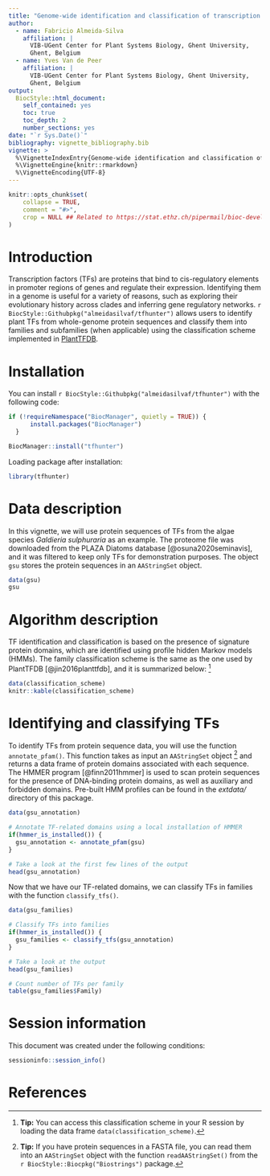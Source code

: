 ```yaml
---
title: "Genome-wide identification and classification of transcription factors in plant genomes"
author: 
  - name: Fabricio Almeida-Silva
    affiliation: |
      VIB-UGent Center for Plant Systems Biology, Ghent University, 
      Ghent, Belgium
  - name: Yves Van de Peer
    affiliation: |
      VIB-UGent Center for Plant Systems Biology, Ghent University, 
      Ghent, Belgium
output: 
  BiocStyle::html_document:
    self_contained: yes
    toc: true
    toc_depth: 2
    number_sections: yes
date: "`r Sys.Date()`"
bibliography: vignette_bibliography.bib
vignette: >
  %\VignetteIndexEntry{Genome-wide identification and classification of transcription factors in plant genomes}
  %\VignetteEngine{knitr::rmarkdown}
  %\VignetteEncoding{UTF-8}  
---
```


```r
knitr::opts_chunk$set(
    collapse = TRUE,
    comment = "#>",
    crop = NULL ## Related to https://stat.ethz.ch/pipermail/bioc-devel/2020-April/016656.html
)
```


# Introduction

Transcription factors (TFs) are proteins that bind to cis-regulatory elements 
in promoter regions of genes and regulate their expression. 
Identifying them in a genome is useful for a variety of reasons, such as 
exploring their evolutionary history across clades and inferring 
gene regulatory networks. `r BiocStyle::Githubpkg("almeidasilvaf/tfhunter")` 
allows users to identify plant TFs from whole-genome protein sequences and 
classify them into families and subfamilies (when applicable) using the 
classification scheme implemented in [PlantTFDB](http://planttfdb.gao-lab.org/).

# Installation

You can install `r BiocStyle::Githubpkg("almeidasilvaf/tfhunter")` 
with the following code:

```r
if (!requireNamespace("BiocManager", quietly = TRUE)) {
      install.packages("BiocManager")
  }

BiocManager::install("tfhunter")
```

Loading package after installation:

```r
library(tfhunter)
```

# Data description

In this vignette, we will use protein sequences of TFs from the algae 
species *Galdieria sulphuraria* as an example. The proteome file was 
downloaded from the PLAZA Diatoms database [@osuna2020seminavis], and 
it was filtered to keep only TFs for demonstration purposes. 
The object `gsu` stores the protein sequences in an `AAStringSet` object.

```r
data(gsu)
gsu
```


# Algorithm description

TF identification and classification is based on the presence of signature 
protein domains, which are identified using profile hidden Markov models (HMMs). 
The family classification scheme is the same as the one used by 
PlantTFDB [@jin2016planttfdb], and it is summarized below: [^1]

```r
data(classification_scheme)
knitr::kable(classification_scheme)
```


[^1]: **Tip:** You can access this classification scheme in your R session by 
loading the data frame `data(classification_scheme)`.

# Identifying and classifying TFs

To identify TFs from protein sequence data, you will use the 
function `annotate_pfam()`. This function takes as input an `AAStringSet` 
object [^2] and returns a data frame of protein domains associated with 
each sequence. The HMMER program [@finn2011hmmer] is used to scan protein 
sequences for the presence of DNA-binding protein domains, as well as
auxiliary and forbidden domains. Pre-built HMM profiles can be found in the
*extdata/* directory of this package.


[^2]: **Tip:** If you have protein sequences in a FASTA file, you can read 
them into an `AAStringSet` object with the function `readAAStringSet()` from 
the `r BiocStyle::Biocpkg("Biostrings")` package.

```r
data(gsu_annotation)

# Annotate TF-related domains using a local installation of HMMER
if(hmmer_is_installed()) {
  gsu_annotation <- annotate_pfam(gsu)
} 

# Take a look at the first few lines of the output
head(gsu_annotation)
```

Now that we have our TF-related domains, we can classify TFs in families 
with the function `classify_tfs()`.

```r
data(gsu_families)

# Classify TFs into families
if(hmmer_is_installed()) {
  gsu_families <- classify_tfs(gsu_annotation)
} 

# Take a look at the output
head(gsu_families)

# Count number of TFs per family
table(gsu_families$Family)
```

# Session information {.unnumbered}

This document was created under the following conditions:

```r
sessioninfo::session_info()
```

# References {.unnumbered}

